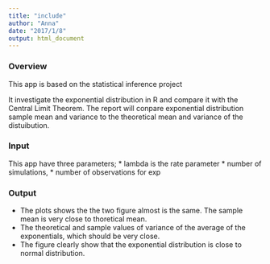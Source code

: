 ```yaml
---
title: "include"
author: "Anna"
date: "2017/1/8"
output: html_document
---
```

### Overview
This app is based on the statistical inference project

It investigate the exponential distribution in R and compare it with the Central Limit Theorem. The report will conpare exponential distribution sample mean and variance to the theoretical mean and variance of the distuibution.

### Input
This app have three parameters;
 * lambda is the rate parameter
 * number of simulations,
 * number of observations for exp

### Output
 * The plots shows the the two figure almost is the same. The sample mean is very close to thoretical mean. 
 * The theoretical and sample values of variance of the average of the exponentials, which should be very close.
 * The figure clearly show that the exponential distribution is close to normal distribution.
